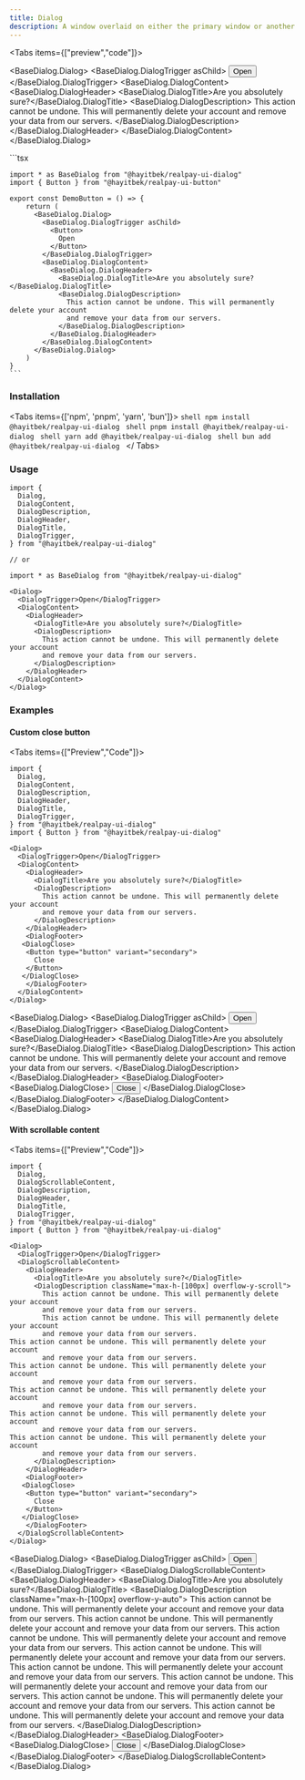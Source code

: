 ```yaml
---
title: Dialog 
description: A window overlaid on either the primary window or another dialog window, rendering the content underneath inert. 
---
```



<Tabs items={["preview","code"]}>
<Tab value="preview">
   
<BaseDialog.Dialog>
  <BaseDialog.DialogTrigger asChild>
    <Button>
      Open 
    </Button> 
  </BaseDialog.DialogTrigger>
  <BaseDialog.DialogContent>
    <BaseDialog.DialogHeader>
      <BaseDialog.DialogTitle>Are you absolutely sure?</BaseDialog.DialogTitle>
      <BaseDialog.DialogDescription>
        This action cannot be undone. This will permanently delete your account
        and remove your data from our servers.
      </BaseDialog.DialogDescription>
    </BaseDialog.DialogHeader>
  </BaseDialog.DialogContent>
</BaseDialog.Dialog> 
    
</Tab>
<Tab value="code">
    ```tsx
    
    import * as BaseDialog from "@hayitbek/realpay-ui-dialog"
    import { Button } from "@hayitbek/realpay-ui-button"

    export const DemoButton = () => {
        return (
          <BaseDialog.Dialog>
            <BaseDialog.DialogTrigger asChild>
              <Button>
                Open 
              </Button> 
            </BaseDialog.DialogTrigger>
            <BaseDialog.DialogContent>
              <BaseDialog.DialogHeader>
                <BaseDialog.DialogTitle>Are you absolutely sure?</BaseDialog.DialogTitle>
                <BaseDialog.DialogDescription>
                  This action cannot be undone. This will permanently delete your account
                  and remove your data from our servers.
                </BaseDialog.DialogDescription>
              </BaseDialog.DialogHeader>
            </BaseDialog.DialogContent>
          </BaseDialog.Dialog>  
        )
    }
    ```
</Tab>
</Tabs>

### Installation
<Tabs items={['npm', 'pnpm', 'yarn', 'bun']}>
  <Tab value="npm">
    ```shell
        npm install @hayitbek/realpay-ui-dialog
    ```
  </Tab>
  <Tab value="pnpm">
    ```shell
        pnpm install @hayitbek/realpay-ui-dialog
    ```
  </Tab>
  <Tab value="yarn">
    ```shell
        yarn add @hayitbek/realpay-ui-dialog
    ```
  </Tab>
<Tab value="bun">
    ```shell
        bun add @hayitbek/realpay-ui-dialog
    ```
  </Tab>
</ Tabs>

### Usage
```tsx
import {
  Dialog,
  DialogContent,
  DialogDescription,
  DialogHeader,
  DialogTitle,
  DialogTrigger,
} from "@hayitbek/realpay-ui-dialog"

// or

import * as BaseDialog from "@hayitbek/realpay-ui-dialog"

```

```tsx
<Dialog>
  <DialogTrigger>Open</DialogTrigger>
  <DialogContent>
    <DialogHeader>
      <DialogTitle>Are you absolutely sure?</DialogTitle>
      <DialogDescription>
        This action cannot be undone. This will permanently delete your account
        and remove your data from our servers.
      </DialogDescription>
    </DialogHeader>
  </DialogContent>
</Dialog>

```

### Examples

#### Custom close button
<Tabs items={["Preview","Code"]}>
<Tab value="Code">
```tsx
import {
  Dialog,
  DialogContent,
  DialogDescription,
  DialogHeader,
  DialogTitle,
  DialogTrigger,
} from "@hayitbek/realpay-ui-dialog"
import { Button } from "@hayitbek/realpay-ui-dialog"

<Dialog>
  <DialogTrigger>Open</DialogTrigger>
  <DialogContent>
    <DialogHeader>
      <DialogTitle>Are you absolutely sure?</DialogTitle>
      <DialogDescription>
        This action cannot be undone. This will permanently delete your account
        and remove your data from our servers.
      </DialogDescription>
    </DialogHeader>
    <DialogFooter>
   <DialogClose>
    <Button type="button" variant="secondary">
      Close 
    </Button> 
   </DialogClose> 
    </DialogFooter>
  </DialogContent>
</Dialog>

```
</Tab>
<Tab value="Preview">

<BaseDialog.Dialog>
  <BaseDialog.DialogTrigger asChild>
    <Button>
   Open 
    </Button> 
  </BaseDialog.DialogTrigger>
  <BaseDialog.DialogContent>
    <BaseDialog.DialogHeader>
      <BaseDialog.DialogTitle>Are you absolutely sure?</BaseDialog.DialogTitle>
      <BaseDialog.DialogDescription>
        This action cannot be undone. This will permanently delete your account
        and remove your data from our servers.
      </BaseDialog.DialogDescription>
    </BaseDialog.DialogHeader>
    <BaseDialog.DialogFooter>
   <BaseDialog.DialogClose>
    <Button type="button" variant="secondary">
      Close 
    </Button> 
   </BaseDialog.DialogClose> 
    </BaseDialog.DialogFooter>
  </BaseDialog.DialogContent>
</BaseDialog.Dialog>
</Tab>
</Tabs>



#### With scrollable content 
<Tabs items={["Preview","Code"]}>
<Tab value="Code">
```tsx
import {
  Dialog,
  DialogScrollableContent,
  DialogDescription,
  DialogHeader,
  DialogTitle,
  DialogTrigger,
} from "@hayitbek/realpay-ui-dialog"
import { Button } from "@hayitbek/realpay-ui-dialog"

<Dialog>
  <DialogTrigger>Open</DialogTrigger>
  <DialogScrollableContent>
    <DialogHeader>
      <DialogTitle>Are you absolutely sure?</DialogTitle>
      <DialogDescription className="max-h-[100px] overflow-y-scroll">
        This action cannot be undone. This will permanently delete your account
        and remove your data from our servers.
        This action cannot be undone. This will permanently delete your account
        and remove your data from our servers.
This action cannot be undone. This will permanently delete your account
        and remove your data from our servers.
This action cannot be undone. This will permanently delete your account
        and remove your data from our servers.
This action cannot be undone. This will permanently delete your account
        and remove your data from our servers.
This action cannot be undone. This will permanently delete your account
        and remove your data from our servers.
This action cannot be undone. This will permanently delete your account
        and remove your data from our servers.
      </DialogDescription>
    </DialogHeader>
    <DialogFooter>
   <DialogClose>
    <Button type="button" variant="secondary">
      Close 
    </Button> 
   </DialogClose> 
    </DialogFooter>
  </DialogScrollableContent>
</Dialog>

```
</Tab>
<Tab value="Preview">

<BaseDialog.Dialog>
  <BaseDialog.DialogTrigger asChild>
    <Button>
   Open 
    </Button> 
  </BaseDialog.DialogTrigger>
  <BaseDialog.DialogScrollableContent>
    <BaseDialog.DialogHeader>
      <BaseDialog.DialogTitle>Are you absolutely sure?</BaseDialog.DialogTitle>
      <BaseDialog.DialogDescription className="max-h-[100px] overflow-y-auto">
        This action cannot be undone. This will permanently delete your account
        and remove your data from our servers.
This action cannot be undone. This will permanently delete your account
        and remove your data from our servers.
        This action cannot be undone. This will permanently delete your account
        and remove your data from our servers.
This action cannot be undone. This will permanently delete your account
        and remove your data from our servers.
This action cannot be undone. This will permanently delete your account
        and remove your data from our servers.
This action cannot be undone. This will permanently delete your account
        and remove your data from our servers.
This action cannot be undone. This will permanently delete your account
        and remove your data from our servers.
This action cannot be undone. This will permanently delete your account
        and remove your data from our servers.
      </BaseDialog.DialogDescription>
    </BaseDialog.DialogHeader>
    <BaseDialog.DialogFooter>
   <BaseDialog.DialogClose>
    <Button type="button" variant="secondary">
      Close 
    </Button> 
   </BaseDialog.DialogClose> 
    </BaseDialog.DialogFooter>
  </BaseDialog.DialogScrollableContent>
</BaseDialog.Dialog>
</Tab>
</Tabs>